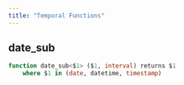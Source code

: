 ```yaml
---
title: "Temporal Functions"
---
```


## date_sub
```sql
function date_sub<$1> ($1, interval) returns $1
	where $1 in (date, datetime, timestamp)
```




